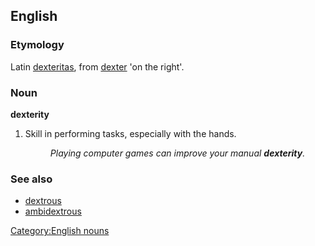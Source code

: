 ==English==

===Etymology===
Latin [[dexteritas]], from [[dexter]] 'on the right'.

===Noun===
'''dexterity'''
# Skill in performing tasks, especially with the hands.
#: ''Playing computer games can improve your manual '''dexterity'''.''

===See also===
*[[dextrous]]
*[[ambidextrous]]

[[Category:English nouns]]